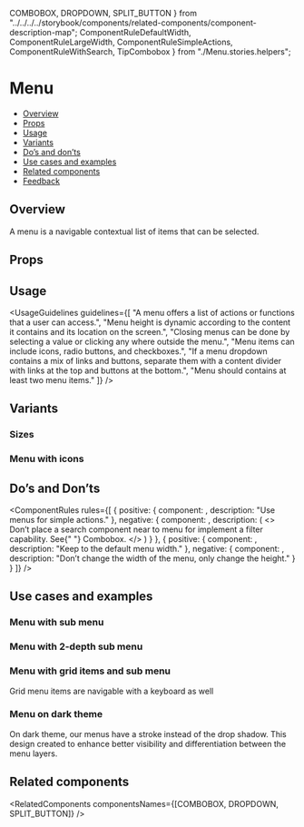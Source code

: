   COMBOBOX,
  DROPDOWN,
  SPLIT_BUTTON
} from "../../../../storybook/components/related-components/component-description-map";
  ComponentRuleDefaultWidth,
  ComponentRuleLargeWidth,
  ComponentRuleSimpleActions,
  ComponentRuleWithSearch,
  TipCombobox
} from "./Menu.stories.helpers";

<Meta of={MenuStories} />

# Menu

- [Overview](#overview)
- [Props](#props)
- [Usage](#usage)
- [Variants](#variants)
- [Do’s and don’ts](#dos-and-donts)
- [Use cases and examples](#use-cases-and-examples)
- [Related components](#related-components)
- [Feedback](#feedback)

## Overview

A menu is a navigable contextual list of items that can be selected.

<Canvas of={MenuStories.Overview} />

## Props

<PropsTable />

## Usage

<UsageGuidelines
  guidelines={[
    "A menu offers a list of actions or functions that a user can access.",
    "Menu height is dynamic according to the content it contains and its location on the screen.",
    "Closing menus can be done by selecting a value or clicking any where outside the menu.",
    "Menu items can include icons, radio buttons, and checkboxes.",
    "If a menu dropdown contains a mix of links and buttons, separate them with a content divider with links at the top and buttons at the bottom.",
    "Menu should contains at least two menu items."
  ]}
/>

<TipCombobox />

## Variants

### Sizes

<Canvas of={MenuStories.Sizes} />

### Menu with icons

<Canvas of={MenuStories.MenuWithIcons} />

## Do’s and Don’ts

<ComponentRules
  rules={[
    {
      positive: {
        component: <ComponentRuleSimpleActions />,
        description: "Use menus for simple actions."
      },
      negative: {
        component: <ComponentRuleWithSearch />,
        description: (
          <>
            Don’t place a search component near to menu for implement a filter capability. See{" "}
            <StorybookLink page="Inputs/Combobox">Combobox.</StorybookLink>
          </>
        )
      }
    },
    {
      positive: {
        component: <ComponentRuleDefaultWidth />,
        description: "Keep to the default menu width."
      },
      negative: {
        component: <ComponentRuleLargeWidth />,
        description: "Don’t change the width of the menu, only change the height."
      }
    }
  ]}
/>

## Use cases and examples

### Menu with sub menu

<Canvas of={MenuStories.MenuWithSubMenu} />

### Menu with 2-depth sub menu

<Canvas of={MenuStories.MenuWith2DepthSubMenu} />

### Menu with grid items and sub menu

Grid menu items are navigable with a keyboard as well

<Canvas of={MenuStories.MenuWithGridItemsAndSubMenu} />

### Menu on dark theme

On dark theme, our menus have a stroke instead of the drop shadow. This design created to enhance better visibility and differentiation between the menu layers.

<Canvas theme="dark" of={MenuStories.MenuOnDarkTheme} />

## Related components

<RelatedComponents componentsNames={[COMBOBOX, DROPDOWN, SPLIT_BUTTON]} />
